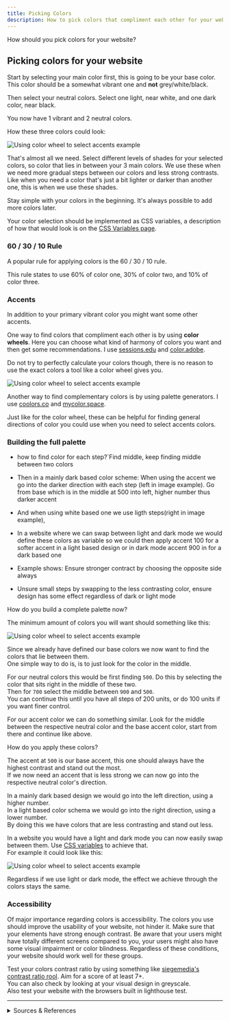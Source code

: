 ```yaml
---
title: Picking Colors
description: How to pick colors that compliment each other for your website.
---
```


How should you pick colors for your website?

## Picking colors for your website

Start by selecting your main color first, this is going to be your base color. This color should be a somewhat vibrant one and **not** grey/white/black.

Then select your neutral colors. Select one light, near white, and one dark color, near black. 

You now have 1 vibrant and 2 neutral colors.

How these three colors could look:

![Using color wheel to select accents example](../../../assets/images/Color-3-Selection-Example.png)

That's almost all we need. Select different levels of shades for your selected colors, so color that lies in between your 3 main colors. We use these when we need more gradual steps between our colors and less strong contrasts. Like when you need a color that's just a bit lighter or darker than another one, this is when we use these shades.

Stay simple with your colors in the beginning. It's always possible to add more colors later.

Your color selection should be implemented as CSS variables, a description of how that would look is on the [CSS Variables page](/css/variables).

### 60 / 30 / 10 Rule

A popular rule for applying colors is the 60 / 30 / 10 rule.

This rule states to use 60% of color one, 30% of color two, and 10% of color three.

### Accents

In addition to your primary vibrant color you might want some other accents.

One way to find colors that compliment each other is by using **color wheels**. Here you can choose what kind of harmony of colors you want and then get some recommendations. I use [sessions.edu](https://www.sessions.edu/color-calculator/) and [color.adobe](https://color.adobe.com/create/color-wheel).

Do not try to perfectly calculate your colors though, there is no reason to use the exact colors a tool like a color wheel gives you.

![Using color wheel to select accents example](../../../assets/images/Color-Wheel-Accents-Selection.png)

Another way to find complementary  colors is by using palette generators. I use [coolors.co](https://coolors.co/) and [mycolor.space](https://mycolor.space/).

Just like for the color wheel, these can be helpful for finding general directions of color you could use when you need to select accents colors.

### Building the full palette

- how to find color for each step?`Find middle, keep finding middle between two colors

- Then in a mainly dark based color scheme: When using the accent we go into the darker direction with each step (left in image example). Go from base which is in the middle at 500 into left, higher number thus darker accent
- And when using white based one we use ligth steps(right in image example), 
- In a website where we can swap between light and dark mode we would define these colors as variable so we could then apply accent 100 for a softer accent in a light based design or in dark mode accent 900 in for a dark based one

- Example shows: Ensure stronger contract by choosing the opposite side always
- Unsure small steps by swapping to the less contrasting color, ensure design has some effect regardless of dark or light mode

How do you build a complete palette now?

The minimum amount of colors you will want should something like this:

![Using color wheel to select accents example](../../../assets/images/Color-Palette-Minimum.png)

Since we already have defined our base colors we now want to find the colors that lie between them.  
One simple way to do is, is to just look for the color in the middle.

For our neutral colors this would be first finding `500`. Do this by selecting the color that sits right in the middle of these two.  
Then for `700` select the middle between `900` and `500`.  
You can continue this until you have all steps of 200 units, or do 100 units if you want finer control.

For our accent color we can do something similar. Look for the middle between the respective neutral color and the base accent color, start from there and continue like above.

How do you apply these colors?

The accent at `500` is our base accent, this one should always have the highest contrast and stand out the most.  
If we now need an accent that is less strong we can now go into the respective neutral color's direction.

In a mainly dark based design we would go into the left direction, using a higher number.  
In a light based color schema we would go into the right direction, using a lower number.  
By doing this we have colors that are less contrasting and stand out less.

In a website you would have a light and dark mode you can now easily swap between them. Use [CSS variables](/css/variables) to achieve that.  
For example it could look like this:

![Using color wheel to select accents example](../../../assets/images/Color-Palette-Example.png)

Regardless if we use light or dark mode, the effect we achieve through the colors stays the same.

### Accessibility

Of major importance regarding colors is accessibility. The colors you use should improve the usability of your website, not hinder it. Make sure that your elements have strong enough contrast. Be aware that your users might have totally different screens compared to you, your users might also have some visual impairment or color blindness. Regardless of these conditions, your website should work well for these groups.

Test your colors contrast ratio by using something like [siegemedia's contrast ratio rool](https://www.siegemedia.com/contrast-ratio). Aim for a score of at least 7+.  
You can also check by looking at your visual design in greyscale.  
Also test your website with the browsers built in lighthouse test. 

---

<details>

<summary>Sources & References</summary>

- Color palette generators:
    - https://coolors.co/
    - https://mycolor.space/
- Color wheels:
    - https://color.adobe.com/create/color-wheel
    - https://www.sessions.edu/color-calculator/
- Mater Design's (Google) guide on selecting colors: https://m3.material.io/styles/color/system/overview
- Guide in building color palette for website: https://www.refactoringui.com/previews/building-your-color-palette
- W3Schools page on accessibility color contrast: https://www.w3schools.com/accessibility/accessibility_color_contrast.php
- Check contrast ratio: https://www.siegemedia.com/contrast-ratio

</details>